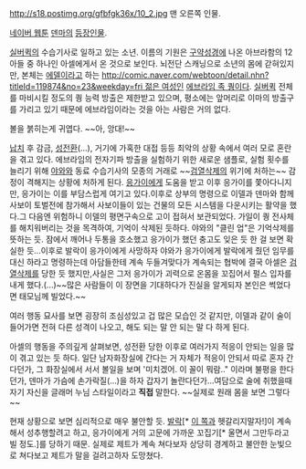 http://s18.postimg.org/gfbfgk36x/10_2.jpg
맨 오른쪽 인물.

[[네이버 웹툰]] [[덴마]]의 [[덴마/등장인물|등장인물]].

[[실버퀵]]의 수습기사로 일하고 있는 소년. 이름의 기원은 [[성경#s-2.2.2|구약성경]]에 나온 아브라함의 12아들 중 하나인 아셀에게서 온 것으로 보인다. 뇌전단 스캐닝으로 소년의 몸에 갇혀있지만, 본체는 [[에델]]이라고 하는 [[http://comic.naver.com/webtoon/detail.nhn?titleId=119874&no=23&weekday=fri 젊은 여성]]인 [[퀑#s-4.1.3|에브라임 족 퀑]]이다. [[실버퀵]] 전체를 마비시킬 정도의 퀑 능력 방출은 제한받고 있으며, 평소에는 앞머리로 이마의 방출구를 가리고 있기 때문에 에브라임이라는 것을 아는 사람은 거의 없다. 

볼을 붉히는게 귀엽다. ~~아, 앙대!~~

[[납치]] 후 감금, [[성전환]](...), 거기에 가혹한 대접 등등 최악의 상황 속에서 여러 모로 혼란을 겪고 있다. 에브라임의 전자기파 방출을 실험하기 위한 새로운 샘플로, 실험 횟수를 늘리기 위해 [[야와#s-2|야와]]와 동료 수습기사의 모종의 거래로 ~~[[강간|검열삭제]]의 위기에 처하는~~ 감정이 격해지는 상황에 처하게 된다. [[덴마/등장인물#s-2.1|응가이]]에게 도움을 받고 이후 응가이를 쫓아다니지만, 응가이는 이를 부담스럽게 여기고 있다.이후로 상부의 명령으로 이델과 덴마와 함께 사보이 토벌전에 참가해서 사보이들이 있는 건물의 모든 시스템을 다운시키는 활약을 했다.그 다음엔 위험하니 이델의 평면구속으로 고이 접혀서 보관되었다. 가일이 퀑 전사체를 해치워버리는 것을 목격하여, 기억이 삭제된 듯하다. 야와의 "클린 업"은 기억삭제를 뜻하는 듯. 잠에서 깨어나 두통을 호소했고 응가이가 했던 충고도 잊은 듯 한 걸 보면 확실한 듯...이후로 발락이 응가이에게 사망하자 야와가 응가이에게 발락에게 줬던 임무를 대신 하라고 명령하는데 아담들한테 계속 두들겨맞다가 계속되는 협박에 결국 아셀은 [[강간|검열삭제]]를 당한 듯 했지만,사실은 그저 응가이가 괴력으로 온몸을 꼬집어서 펄스 입자를 내게 했다.(...)~~많은 사람들이 이 장면을 기대하다가 진실을 알게되자 본인은 썩었다면 태모님께 빌었다.~~

여러 행동 묘사를 보면 굉장히 조심성있고 겁 많은 모습인 것 같지만, 이델과 같이 술이 들어가면 전혀 다른 성격이 나오고, 해도 되는 말 안 되는 말 다 하게 된다.

아셀의 행동을 주의깊게 살펴보면, 성전환 당한 이후로 여러가지 적응이 안되는 일을 많이 겪고 있는 듯 하다. 일단 남자화장실에 간다는 거 자체가 적응이 안되서 따로 혼자 간다던가, 그 화장실에서 서서 볼일을 보며 '미치겠어. 이 꼴이 뭐람.." 이라며 불평을 한다던가, 덴마가 가슴에 손가락질(...)을 하자 갑자기 놀란다던가...여담으로 술에 취했을때 자기 자신을 글래머 누님 스타일이라고 '''직접''' 말한다. ~~실제로 원래 몸을 보면 그렇다~~

현재 상황으로 보면 심리적으로 매우 불안할 듯. [[발락(덴마)|발락]][* [[발락(태모신교)|이 쪽]]과 헷갈리지말자!]이 계속해서 성추행할려고 하고, 응가이에게 거의 고문에 가까운 꼬집기[* 울면서 그만두라고 빌 정도.]를 당하기 때문. 실제로 제트가 계속 쳐다보자 상당히 경계하고 불안한 눈빛으로 쳐다보고 제트가 말을 걸려고하자 도망쳤다.
